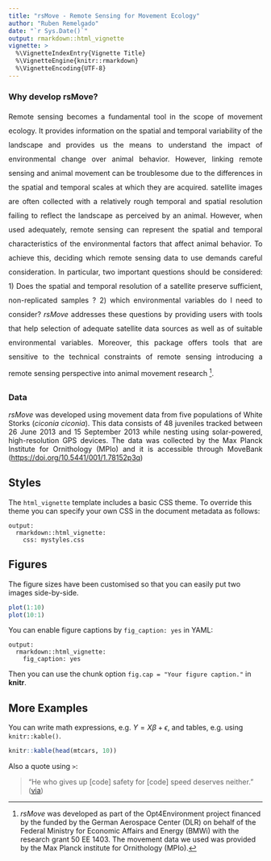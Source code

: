 ```yaml
---
title: "rsMove - Remote Sensing for Movement Ecology"
author: "Ruben Remelgado"
date: "`r Sys.Date()`"
output: rmarkdown::html_vignette
vignette: >
  %\VignetteIndexEntry{Vignette Title}
  %\VignetteEngine{knitr::rmarkdown}
  %\VignetteEncoding{UTF-8}
---
```



### Why develop rsMove?
<p align="justify" style="line-height:200%;">
Remote sensing becomes a fundamental tool in the scope of movement ecology. It provides information on the spatial and temporal variability of the landscape and provides us the means to understand the impact of environmental change over animal behavior. However, linking remote sensing and animal movement can be troublesome due to the differences in the spatial and temporal scales at which they are acquired. satellite images are often collected with a relatively rough temporal and spatial resolution failing to reflect the landscape as perceived by an animal. However, when used adequately, remote sensing can represent the spatial and temporal characteristics of the environmental factors that affect animal behavior. To achieve this, deciding which remote sensing data to use demands careful consideration. In particular, two important questions should be considered: 1) Does the spatial and temporal resolution of a satellite preserve sufficient, non-replicated samples ? 2) which environmental variables do I need to consider? *rsMove* addresses these questions by providing users with tools that help selection of adequate satellite data sources as well as of suitable environmental variables. Moreover, this package offers tools that are sensitive to the technical constraints of remote sensing introducing a remote sensing perspective into animal movement research ^[*rsMove* was developed as part of the Opt4Environment project financed by the funded by the German Aerospace Center (DLR) on behalf of the Federal Ministry for Economic Affairs and Energy (BMWi) with the research grant 50 EE 1403. The movement data we used was provided by the Max Planck institute for Ornithology (MPIo).].
</p>

### Data
<p align="justify">
*rsMove* was developed using movement data from five populations of White Storks (*ciconia ciconia*). This data consists of 48 juveniles tracked between 26 June 2013 and 15 September 2013 while nesting using solar-powered, high-resolution GPS devices. The data was collected by the Max Planck Institute for Ornithology (MPIo) and it is accessible through MoveBank ([https://doi.org/10.5441/001/1.78152p3q](https://doi.org/10.5441/001/1.78152p3q))
</p>

## Styles

The `html_vignette` template includes a basic CSS theme. To override this theme you can specify your own CSS in the document metadata as follows:

    output: 
      rmarkdown::html_vignette:
        css: mystyles.css

## Figures

The figure sizes have been customised so that you can easily put two images side-by-side. 

```r
plot(1:10)
plot(10:1)
```

You can enable figure captions by `fig_caption: yes` in YAML:

    output:
      rmarkdown::html_vignette:
        fig_caption: yes

Then you can use the chunk option `fig.cap = "Your figure caption."` in **knitr**.

## More Examples

You can write math expressions, e.g. $Y = X\beta + \epsilon$, and tables, e.g. using `knitr::kable()`.

```r
knitr::kable(head(mtcars, 10))
```

Also a quote using `>`:

> "He who gives up [code] safety for [code] speed deserves neither."
([via](https://twitter.com/hadleywickham/status/504368538874703872))
